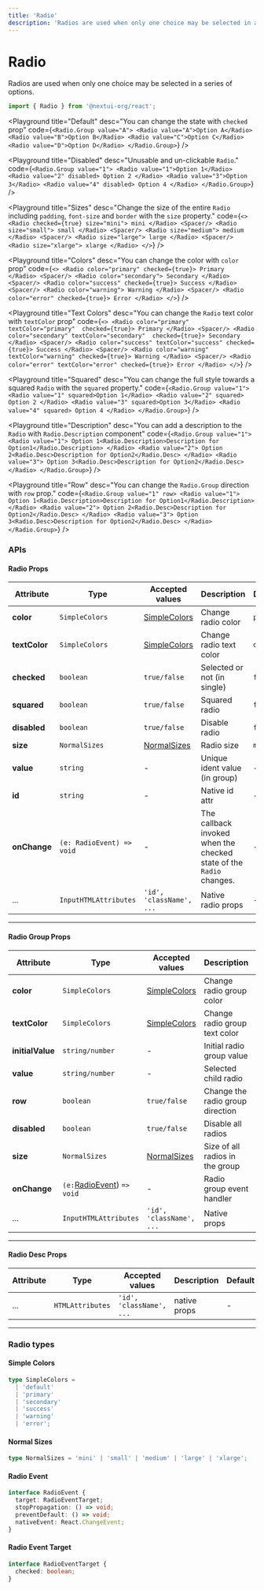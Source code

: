 ```yaml
---
title: 'Radio'
description: 'Radios are used when only one choice may be selected in a series of options.'
---
```


# Radio

Radios are used when only one choice may be selected in a series of options.

```jsx
import { Radio } from '@nextui-org/react';
```

<Playground
  title="Default"
  desc="You can change the state with `checked` prop"
  code={`
 <Radio.Group value="A">
    <Radio value="A">Option A</Radio>
    <Radio value="B">Option B</Radio>
    <Radio value="C">Option C</Radio>
    <Radio value="D">Option D</Radio>
  </Radio.Group>
`}
/>

<Playground
  title="Disabled"
  desc="Unusable and un-clickable `Radio`."
  code={`
 <Radio.Group value="1">
    <Radio value="1">Option 1</Radio>
    <Radio value="2" disabled>
      Option 2
    </Radio>
    <Radio value="3">Option 3</Radio>
    <Radio value="4" disabled>
      Option 4
    </Radio>
  </Radio.Group>
`}
/>

<Playground
  title="Sizes"
  desc="Change the size of the entire `Radio` including `padding`, `font-size` and `border` with the `size` property."
  code={`
 <>
    <Radio checked={true} size="mini">
        mini
    </Radio>
    <Spacer/>
    <Radio size="small">
        small
    </Radio>
    <Spacer/>
    <Radio size="medium">
        medium
    </Radio>
    <Spacer/>
    <Radio size="large">
        large
    </Radio>
    <Spacer/>
    <Radio size="xlarge">
        xlarge
    </Radio>
 </>
`}
/>

<Playground
  title="Colors"
  desc="You can change the color with `color` prop"
  code={`
  <>
 <Radio color="primary" checked={true}>
    Primary
 </Radio>
 <Spacer/>
 <Radio color="secondary">
    Secondary
 </Radio>
  <Spacer/>
 <Radio color="success" checked={true}>
    Success
 </Radio>
  <Spacer/>
 <Radio color="warning">
    Warning
 </Radio>
  <Spacer/>
 <Radio color="error" checked={true}>
    Error
 </Radio>
 </>
`}
/>

<Playground
  title="Text Colors"
  desc="You can change the `Radio` text color with `textColor` prop"
  code={`
  <>
 <Radio color="primary" textColor="primary"  checked={true}>
    Primary
 </Radio>
 <Spacer/>
 <Radio color="secondary" textColor="secondary"  checked={true}>
    Secondary
 </Radio>
  <Spacer/>
 <Radio color="success" textColor="success" checked={true}>
    Success
 </Radio>
  <Spacer/>
 <Radio color="warning" textColor="warning" checked={true}>
    Warning
 </Radio>
  <Spacer/>
 <Radio color="error" textColor="error" checked={true}>
    Error
 </Radio>
 </>
`}
/>

<Playground
  title="Squared"
  desc="You can change the full style towards a squared `Radio` with the `squared` property."
  code={`
<Radio.Group value="1">
    <Radio value="1" squared>Option 1</Radio>
    <Radio value="2" squared>
      Option 2
    </Radio>
    <Radio value="3" squared>Option 3</Radio>
    <Radio value="4" squared>
      Option 4
    </Radio>
</Radio.Group>
`}
/>

<Playground
  title="Description"
  desc="You can add a description to the `Radio` with `Radio.Description` component"
  code={`
 <Radio.Group value="1">
    <Radio value="1">
      Option 1<Radio.Description>Description for Option1</Radio.Description>
    </Radio>
    <Radio value="2">
      Option 2<Radio.Desc>Description for Option2</Radio.Desc>
    </Radio>
    <Radio value="3">
      Option 3<Radio.Desc>Description for Option2</Radio.Desc>
    </Radio>
  </Radio.Group>
`}
/>

<Playground
  title="Row"
  desc="You can change the `Radio.Group` direction with `row` prop."
  code={`
 <Radio.Group value="1" row>
    <Radio value="1">
      Option 1<Radio.Description>Description for Option1</Radio.Description>
    </Radio>
    <Radio value="2">
      Option 2<Radio.Desc>Description for Option2</Radio.Desc>
    </Radio>
    <Radio value="3">
      Option 3<Radio.Desc>Description for Option2</Radio.Desc>
    </Radio>
  </Radio.Group>
`}
/>

<Spacer y={3} />

### APIs

<Spacer y={2} />

#### Radio Props

| Attribute     | Type                      | Accepted values                | Description                                                         | Default   |
| ------------- | ------------------------- | ------------------------------ | ------------------------------------------------------------------- | --------- |
| **color**     | `SimpleColors`            | [SimpleColors](#simple-colors) | Change radio color                                                  | `primary` |
| **textColor** | `SimpleColors`            | [SimpleColors](#simple-colors) | Change radio text color                                             | `default` |
| **checked**   | `boolean`                 | `true/false`                   | Selected or not (in single)                                         | `false`   |
| **squared**   | `boolean`                 | `true/false`                   | Squared radio                                                       | `false`   |
| **disabled**  | `boolean`                 | `true/false`                   | Disable radio                                                       | `false`   |
| **size**      | `NormalSizes`             | [NormalSizes](#normal-sizes)   | Radio size                                                          | `medium`  |
| **value**     | `string`                  | -                              | Unique ident value (in group)                                       | -         |
| **id**        | `string`                  | -                              | Native id attr                                                      | -         |
| **onChange**  | `(e: RadioEvent) => void` | -                              | The callback invoked when the checked state of the `Radio` changes. | -         |
| ...           | `InputHTMLAttributes`     | `'id', 'className', ...`       | Native radio props                                                  | -         |

---

<Spacer y={2} />

#### Radio Group Props

| Attribute        | Type                                       | Accepted values                | Description                      | Default   |
| ---------------- | ------------------------------------------ | ------------------------------ | -------------------------------- | --------- |
| **color**        | `SimpleColors`                             | [SimpleColors](#simple-colors) | Change radio group color         | `primary` |
| **textColor**    | `SimpleColors`                             | [SimpleColors](#simple-colors) | Change radio group text color    | `default` |
| **initialValue** | `string/number`                            | -                              | Initial radio group value        | -         |
| **value**        | `string/number`                            | -                              | Selected child radio             | -         |
| **row**          | `boolean`                                  | `true/false`                   | Change the radio group direction | `false`   |
| **disabled**     | `boolean`                                  | `true/false`                   | Disable all radios               | `false`   |
| **size**         | `NormalSizes`                              | [NormalSizes](#normal-sizes)   | Size of all radios in the group  | `medium`  |
| **onChange**     | `(e:`[RadioEvent](#radio-event)) `=> void` | -                              | Radio group event handler        | -         |
| ...              | `InputHTMLAttributes`                      | `'id', 'className', ...`       | Native props                     | -         |

---

<Spacer y={2} />

#### Radio Desc Props

| Attribute | Type             | Accepted values          | Description  | Default |
| --------- | ---------------- | ------------------------ | ------------ | ------- |
| ...       | `HTMLAttributes` | `'id', 'className', ...` | native props | -       |

---

<Spacer y={2} />

### Radio types

<Spacer y={1} />

#### Simple Colors

```ts
type SimpleColors =
  | 'default'
  | 'primary'
  | 'secondary'
  | 'success'
  | 'warning'
  | 'error';
```

#### Normal Sizes

```ts
type NormalSizes = 'mini' | 'small' | 'medium' | 'large' | 'xlarge';
```

#### Radio Event

```ts
interface RadioEvent {
  target: RadioEventTarget;
  stopPropagation: () => void;
  preventDefault: () => void;
  nativeEvent: React.ChangeEvent;
}
```

#### Radio Event Target

```ts
interface RadioEventTarget {
  checked: boolean;
}
```
